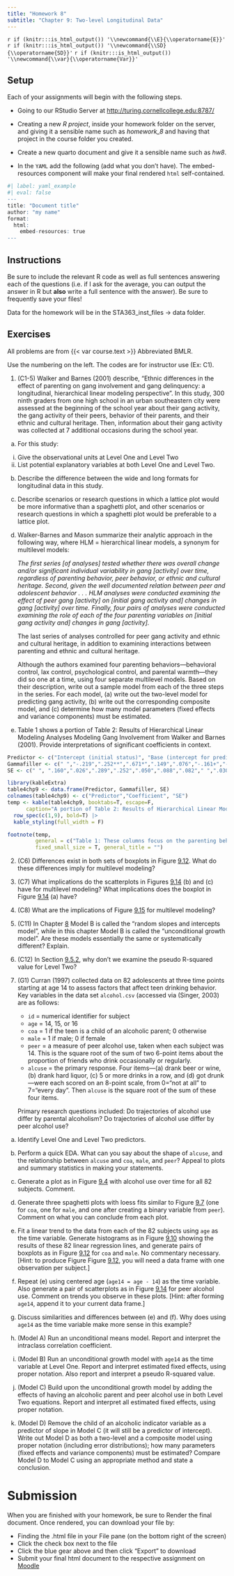 ```yaml
---
title: "Homework 8"
subtitle: "Chapter 9: Two-level Longitudinal Data"
---
```


`r if (knitr:::is_html_output()) '\\newcommand{\\E}{\\operatorname{E}}'`
`r if (knitr:::is_html_output()) '\\newcommand{\\SD}{\\operatorname{SD}}'`
`r if (knitr:::is_html_output()) '\\newcommand{\\var}{\\operatorname{Var}}'`


## Setup

Each of your assignments will begin with the following steps.

-   Going to our RStudio Server at <http://turing.cornellcollege.edu:8787/>

-   Creating a new *R project*, inside your homework folder on the server, and giving it a sensible name such as *homework_8* and having that project in the course folder you created. 

-   Create a new quarto document and give it a sensible name such as *hw8*.

-   In the `YAML` add the following (add what you don't have). The embed-resources component will make your final rendered `html` self-contained.

```r
#| label: yaml_example
#| eval: false
---
title: "Document title"
author: "my name"
format:
  html:
    embed-resources: true
---
```

## Instructions

Be sure to include the relevant R code as well as full sentences answering each of the questions (i.e. if I ask for the average, you can output the answer in R but **also** write a full sentence with the answer). Be sure to frequently save your files!

Data for the homework will be in the STA363_inst_files -> data folder.

## Exercises

All problems are from {{< var course.text >}} Abbreviated BMLR. 

Use the numbering on the left. The codes are for instructor use (Ex: C1).


1. (C1-5) Walker and Barnes (2001) describe, "Ethnic differences in the effect of parenting on gang involvement and gang delinquency: a longitudinal, hierarchical linear modeling perspective".  In this study, 300 ninth graders from one high school in an urban southeastern city were assessed at the beginning of the school year about their gang activity, the gang activity of their peers, behavior of their parents, and their ethnic and cultural heritage.  Then, information about their gang activity was collected at 7 additional occasions during the school year. 

a. For this study: 

  (i) Give the observational units at Level One and Level Two
  (ii) List potential explanatory variables at both Level One and Level Two.

b. Describe the difference between the wide and long formats for longitudinal data in this study.

c. Describe scenarios or research questions in which a lattice plot would be more informative than a spaghetti plot, and other scenarios or research questions in which a spaghetti plot would be preferable to a lattice plot.

d. Walker-Barnes and Mason summarize their analytic approach in the following way, where HLM = hierarchical linear models, a synonym for multilevel models:

    *The first series [of analyses] tested whether there was overall change and/or significant individual variability in gang [activity] over time, regardless of parenting behavior, peer behavior, or ethnic and cultural heritage.  Second, given the well documented relation between peer and adolescent behavior . . . HLM analyses were conducted examining the effect of peer gang [activity] on [initial gang activity and] changes in gang [activity] over time.  Finally, four pairs of analyses were conducted examining the role of each of the four parenting variables on [initial gang activity and] changes in gang [activity].*

    The last series of analyses controlled for peer gang activity and ethnic and cultural heritage, in addition to examining interactions between parenting and ethnic and cultural heritage.

    Although the authors examined four parenting behaviors---behavioral control, lax control, psychological control, and parental warmth---they did so one at a time, using four separate multilevel models.  Based on their description, write out a sample model from each of the three steps in the series.  For each model, (a) write out the two-level model for predicting gang activity, (b) write out the corresponding composite model, and (c) determine how many model parameters (fixed effects and variance components) must be estimated.


c. Table 1 shows a portion of Table 2: Results of Hierarchical Linear Modeling Analyses Modeling Gang Involvement from Walker and Barnes (2001).  Provide interpretations of significant coefficients in context.

```r
Predictor <- c("Intercept (initial status)", "Base (intercept for predicting int term)", "Peer behavior", "Black ethnicity", "White/Other ethnicity", "Parenting", "Black ethnicity X parenting", "White/Other ethnicity X parenting", "Slope (change)", "Base (intercept for predicting slope term)", "Peer behavior", "Black ethnicity", "White/Other ethnicity", "Parenting", "Black ethnicity X parenting", "White/Other ethnicity X parenting")
Gammafiller <- c(" ","-.219",".252**",".671*",".149",".076","-.161+","-.026"," ",".028","-.011*","-.132*","-.059","-.015+",".048**",".016")
SE <- c(" ", ".160",".026",".289",".252",".050",".088",".082"," ",".030",".005",".054",".046",".009",".017",".015")
```

```r
library(kableExtra)
table4chp9 <- data.frame(Predictor, Gammafiller, SE)
colnames(table4chp9) <- c("Predictor","Coefficient", "SE")
temp <- kable(table4chp9, booktabs=T, escape=F, 
      caption="A portion of Table 2: Results of Hierarchical Linear Modeling Analyses Modeling Gang Involvement from Walker-Barnes and Mason (2001).") |>
  row_spec(c(1,9), bold=T) |>
  kable_styling(full_width = F)

footnote(temp, 
         general = c("Table 1: These columns focus on the parenting behavior of psychological control.", "Table reports values for coefficients in the final model with all", "variables entered.  * p<.05; ** p<.01; + p<.10"),
         fixed_small_size = T, general_title = "")
```


2. (C6) Differences exist in both sets of boxplots in Figure [9.12](https://bookdown.org/roback/bookdown-BeyondMLR/ch-lon.html#fig:lon-box2).  What do these differences imply for multilevel modeling?

3. (C7) What implications do the scatterplots in Figures [9.14](https://bookdown.org/roback/bookdown-BeyondMLR/ch-lon.html#fig:lon-boxcatmat1) (b) and (c) have for multilevel modeling?  What implications does the boxplot in Figure [9.14](https://bookdown.org/roback/bookdown-BeyondMLR/ch-lon.html#fig:lon-boxcatmat1)  (a) have?

4. (C8) What are the implications of Figure [9.15](https://bookdown.org/roback/bookdown-BeyondMLR/ch-lon.html#fig:lon-boxmat1) for multilevel modeling?


5. (C11) In Chapter [8](https://bookdown.org/roback/bookdown-BeyondMLR/ch-multilevelintro.html#ch-multilevelintro) Model B is called the "random slopes and intercepts model", while in this chapter Model B is called the "unconditional growth model".  Are these models essentially the same or systematically different?  Explain.

6. (C12) In Section [9.5.2](https://bookdown.org/roback/bookdown-BeyondMLR/ch-lon.html#), why don't we examine the pseudo R-squared value for Level Two?

7. (G1) Curran (1997) collected data on 82 adolescents at three time points starting at age 14 to assess factors that affect teen drinking behavior.  Key variables in the data set `alcohol.csv` (accessed via (Singer, 2003) are as follows:
    - `id` = numerical identifier for subject
    - `age` = 14, 15, or 16
    - `coa` = 1 if the teen is a child of an alcoholic parent; 0 otherwise
    - `male` = 1 if male; 0 if female
    - `peer` = a measure of peer alcohol use, taken when each subject was 14.  This is the square root of the
      sum of two 6-point items about the proportion of friends who drink occasionally or regularly.
    - `alcuse` = the primary response.  Four items---(a) drank beer or wine, (b) drank hard liquor, (c) 5 or
      more drinks in a row, and (d) got drunk---were each scored on an 8-point scale, from 0="not at all" to
      7="every day".  Then `alcuse` is the square root of the sum of these four items. </ul>

    Primary research questions included:  Do trajectories of alcohol use differ by parental alcoholism?  Do trajectories of alcohol use differ by peer alcohol use?

a. Identify Level One and Level Two predictors.

b. Perform a quick EDA.  What can you say about the shape of `alcuse`, and the relationship between `alcuse` and `coa`, `male`, and `peer`?  Appeal to plots and summary statistics in making your statements.

c. Generate a plot as in Figure [9.4](https://bookdown.org/roback/bookdown-BeyondMLR/ch-lon.html#fig:lon-lat1) with alcohol use over time for all 82 subjects.  Comment.

d. Generate three spaghetti plots with loess fits similar to Figure [9.7](https://bookdown.org/roback/bookdown-BeyondMLR/ch-lon.html#fig:lon-spag3) (one for `coa`, one for `male`, and one after creating a binary variable from `peer`).  Comment on what you can conclude from each plot.

e. Fit a linear trend to the data from each of the 82 subjects using `age` as the time variable.  Generate histograms as in Figure [9.10](https://bookdown.org/roback/bookdown-BeyondMLR/ch-lon.html#fig:lon-histmat1) showing the results of these 82 linear regression lines, and generate pairs of boxplots as in Figure [9.12](https://bookdown.org/roback/bookdown-BeyondMLR/ch-lon.html#fig:lon-box2) for `coa` and `male`.  No commentary necessary.  [Hint: to produce Figure Figure [9.12](https://bookdown.org/roback/bookdown-BeyondMLR/ch-lon.html#fig:lon-box2), you will need a data frame with one observation per subject.]

f. Repeat (e) using centered age (`age14 = age - 14`) as the time variable.  Also generate a pair of scatterplots as in Figure [9.14](https://bookdown.org/roback/bookdown-BeyondMLR/ch-lon.html#fig:lon-boxcatmat1) for peer alcohol use.  Comment on trends you observe in these plots.  [Hint: after forming `age14`, append it to your current data frame.]

g. Discuss similarities and differences between (e) and (f).  Why does using `age14` as the time variable make more sense in this example?

h. (Model A) Run an unconditional means model.  Report and interpret the intraclass correlation coefficient.

i. (Model B) Run an unconditional growth model with `age14` as the time variable at Level One.  Report and interpret estimated fixed effects, using proper notation.  Also report and interpret a pseudo R-squared value.

j. (Model C) Build upon the unconditional growth model by adding the effects of having an alcoholic parent and peer alcohol use in both Level Two equations.  Report and interpret all estimated fixed effects, using proper notation.

k. (Model D) Remove the child of an alcoholic indicator variable as a predictor of slope in Model C (it will still be a predictor of intercept).  Write out Model D as both a two-level and a composite model using proper notation (including error distributions); how many parameters (fixed effects and variance components) must be estimated?  Compare Model D to Model C using an appropriate method and state a conclusion.

# Submission

When you are finished with your homework, be sure to Render the final document. Once rendered, you can download your file by:

-   Finding the .html file in your File pane (on the bottom right of the screen)
-   Click the check box next to the file
-   Click the blue gear above and then click "Export" to download
-   Submit your final html document to the respective assignment on [Moodle]({{< var course.moodle >}})



